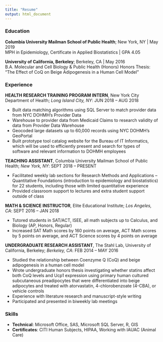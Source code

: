 ```yaml
---
title: "Resume"
output: html_document
---
```




### Education
**Columbia University Mailman School of Public Health**; New York, NY | May 2019  
MPH in Epidemiology, Certificate in Applied Biostatistics | GPA 4.05  

**University of California, Berkeley**; Berkeley, CA | May 2016  
B.A. Molecular and Cell Biology & Public Health (Honors) 
Honors Thesis: "The Effect of CoQ on Beige Adipogenesis in a Human Cell Model"
  
### Experience

**HEALTH RESEARCH TRAINING PROGRAM INTERN**, New York City Department of Health; *Long Island City, NY*: JUN 2018 – AUG 2018

* Built data matching algorithms using SQL Server to match provider data from NYC DOHMH’s Provider Data
* Warehouse to provider data from Medicaid Claims to research validity of data from Provider Data Warehouse
+ Geocoded large datasets up to 60,000 records using NYC DOHMH’s GeoPortal
+ Built prototype tool catalog website for the Bureau of IT Informatics, which will be used to efficiently present
and search for types of software and relevant information to DOHMH employees

**TEACHING ASSISTANT**, Columbia University Mailman School of Public Health; *New York, NY*: SEPT 2018 – PRESENT

* Facilitated weekly lab sections for Research Methods and Applications – Quantitative Foundations (introduction to epidemiology and biostatistics) for 22 students, including those with limited quantitative experience
* Provided classroom support to lectures and extra student support outside of class

**MATH & SCIENCE INSTRUCTOR**, Elite Educational Institute; *Los Angeles, CA*: SEPT 2016 – JAN 2018

* Tutored students in SAT/ACT, ISEE, all math subjects up to Calculus, and Biology (AP, Honors, Regular)
* Increased SAT Math scores by 160 points on average, ACT Math scores by 5 points on average, and ACT Science scores by 4 points on average

**UNDERGRADUATE RESEARCH ASSISTANT**, The Stahl Lab, University of California, Berkeley; *Berkeley, CA*: FEB 2014 – MAY 2016

* Studied the relationship between Coenzyme Q (CoQ) and beige adipogenesis in a human cell model
* Wrote undergraduate honors thesis investigating whether statins affect both CoQ levels and Ucp1 expression using primary human cultured subcutaneous preadipocytes that were differentiated into beige adipocytes and treated with atorvastatin, 4-chlorobenzoate (4-CBA), or vehicle controls
* Experience with literature research and manuscript-style writing
* Participated and presented in biweekly lab meetings  
  
### Skills

* **Technical**: Microsoft Office, SAS, Microsoft SQL Server, R, GIS
* **Certificates**: CITI Human Subjects, HIPAA, Working with IAUAC (Animal Care)